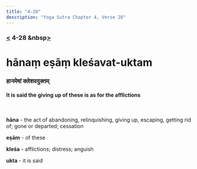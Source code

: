 ```yaml
---
title: "4-28"
description: "Yoga Sutra Chapter 4, Verse 28"
---
```


### [<](/Chapter-4/4-27) 4-28 &nbsp[>](/Chapter-4/4-29/)

# hānaṃ eṣāṃ kleśavat-uktam

### हानमेषां क्लेशवदुक्तम्

#### It is said the giving up of these is as for the afflictions

<br />

**hāna** - the act of abandoning, relinquishing, giving up, escaping, getting rid of; gone or departed; cessation

**eṣām** - of these

**kleśa** - afflictions; distress; anguish

**ukta** - it is said

<br />
